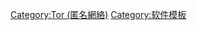 {{Navbox
| name = Tor project
| title = [[Tor]]
| image =  [[File:Tor-logo-2011-flat.svg|65px]]
| bodyclass = hlist

| group1 = 相關人物
| list1 = 
*{{tsl|en|Caspar Bowden}}
*{{tsl|en|Roger Dingledine}}
*{{tsl|en|Ian Goldberg}}
*{{tsl|en|Wendy Seltzer}}

| group2 = 技術
| list2 = 
*[[Tor]]
*[[.onion]]
*[[洋葱路由]]

| group3 = 軟件
| list3 =
*[[Vidalia]]
*[[Orbot]]
*{{tsl|en|Ricochet (software)||Ricochet}}
*[[Tails (操作系统)|Tails]]
*{{tsl|en|Tor-ramdisk}}
*{{tsl|en|Tor2web}}
*{{tsl|en|TorChat}}
| group4 = 相關主題
| list4 = 
*{{tsl|en|The Tor Project, Inc|Tor项目公司}}
*[[HTTPS Everywhere]]
*[[匿名服务列表]]
*{{tsl|en|Operation Onymous}}
*[[暗网]]
*[[黑暗网络]]

| below =
* '''{{icon|CAT}} [[:Category:Tor (匿名网络)|分类]]'''
* '''{{icon|Commons}} [[commons:category:Tor project|共享资源]]'''

}}<noinclude>
[[Category:Tor (匿名網絡)]]
[[Category:软件模板]]
</noinclude>